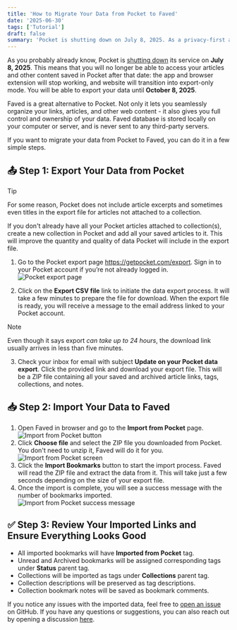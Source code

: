 ```yaml
---
title: 'How to Migrate Your Data from Pocket to Faved'
date: '2025-06-30'
tags: ['Tutorial']
draft: false
summary: 'Pocket is shutting down on July 8, 2025. As a privacy-first alternative, Faved lets you organize and manage your bookmarks while keeping full ownership of your data. Learn how to migrate your data from Pocket to Faved in a few simple steps.'
---
```


As you probably already know, Pocket is [shutting down](https://getpocket.com/farewell) its service on **July 8, 2025**.
This means that you will no longer be able to access your articles and other content saved in Pocket after that date: the app and browser extension will stop working, and website will transition into export-only mode.
You will be able to export your data until **October 8, 2025**.

Faved is a great alternative to Pocket. Not only it lets you seamlessly organize your links, articles, and other web content - it also gives you full control and ownership of your data.
Faved database is stored locally on your computer or server, and is never sent to any third-party servers.

If you want to migrate your data from Pocket to Faved, you can do it in a few simple steps.

## 📤 Step 1: Export Your Data from Pocket

> [!TIP]
> For some reason, Pocket does not include article excerpts and sometimes even titles in the export file for articles not attached to a collection.
>
> If you don't already have all your Pocket articles attached to collection(s), create a new collection in Pocket and add all your saved articles to it. This will improve the quantity and quality of data Pocket will include in the export file.

1. Go to the Pocket export page https://getpocket.com/export. Sign in to your Pocket account if you’re not already logged in.
   ![Pocket export page](/static/images/posts/migrate-pocket-to-faved/pocket-export-screen.png)

2. Click on the **Export CSV file** link to initiate the data export process. It will take a few minutes to prepare the file for download. When the export file is ready, you will receive a message to the email address linked to your Pocket account.

> [!NOTE]  
> Even though it says export _can take up to 24 hours_, the download link usually arrives in less than five minutes.

3. Check your inbox for email with subject **Update on your Pocket data export**. Click the provided link and download your export file. This will be a ZIP file containing all your saved and archived article links, tags, collections, and notes.

## 📥 Step 2: Import Your Data to Faved

1. Open Faved in browser and go to the **Import from Pocket** page. ![Import from Pocket button](/static/images/posts/migrate-pocket-to-faved/import-from-pocket-button.png)
2. Click **Choose file** and select the ZIP file you downloaded from Pocket. You don't need to unzip it, Faved will do it for you.![Import from Pocket screen](/static/images/posts/migrate-pocket-to-faved/import-from-pocket-screen.png)
3. Click the **Import Bookmarks** button to start the import process. Faved will read the ZIP file and extract the data from it. This will take just a few seconds depending on the size of your export file.
4. Once the import is complete, you will see a success message with the number of bookmarks imported. ![Import from Pocket success message](/static/images/posts/migrate-pocket-to-faved/import-from-pocket-success.png)

## ✅ Step 3: Review Your Imported Links and Ensure Everything Looks Good

- All imported bookmarks will have **Imported from Pocket** tag.
- Unread and Archived bookmarks will be assigned corresponding tags under **Status** parent tag.
- Collections will be imported as tags under **Collections** parent tag.
- Collection descriptions will be preserved as tag descriptions.
- Collection bookmark notes will be saved as bookmark comments.

If you notice any issues with the imported data, feel free to [open an issue](https://github.com/denho/faved/issues) on GitHub. If you have any questions or suggestions, you can also reach out by opening a discussion [here](https://github.com/denho/faved/discussions).
